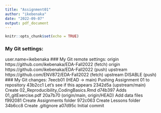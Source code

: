 ```yaml
---
title: "Assignment01"
author: "ikebenaka"
date: "2022-09-07"
output: pdf_document
---
```


```r
knitr::opts_chunk$set(echo = TRUE)
```

### My Git settings:
user.name=ikebenaka
### My Git remote settings:
origin  https://github.com/ikebenaka/EDA-Fall2022 (fetch)
origin  https://github.com/ikebenaka/EDA-Fall2022 (push)
upstream        https://github.com/ENV872/EDA-Fall2022 (fetch)
upstream        DISABLE (push)
### My Git changes:
7eecb01 (HEAD -> main) Pushing Assignment 01 to repository
43b2cc1 Let's see if this appears
2342d5a (upstream/main) Create 02_Reproducibility_CodingBasics.Rmd
d74b397 Adds 01_gitExercise.pdf
20a7b70 (origin/main, origin/HEAD) Add data files
f992081 Create Assignments folder
972c063 Create Lessons folder
34b6cc8 Create .gitignore
a07d95c Initial commit
